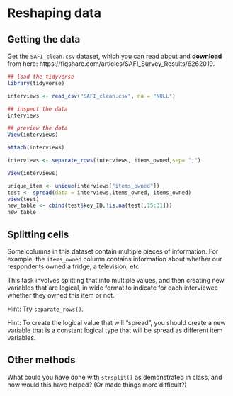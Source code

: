 # Reshaping data

## Getting the data

Get the `SAFI_clean.csv` dataset, which you can read about and **download** from here: https://figshare.com/articles/SAFI_Survey_Results/6262019.

```r
## load the tidyverse
library(tidyverse)

interviews <- read_csv("SAFI_clean.csv", na = "NULL")

## inspect the data
interviews

## preview the data
View(interviews)

attach(interviews)

interviews <- separate_rows(interviews, items_owned,sep= ";")

View(interviews)

unique_item <- unique(interviews["items_owned"])
test <- spread(data = interviews,items_owned, items_owned)
view(test)
new_table <- cbind(test$key_ID,!is.na(test[,15:31]))
new_table
```



## Splitting cells

Some columns in this dataset contain multiple pieces of information. For example, the `items_owned` column contains information about whether our respondents owned a fridge, a television, etc.  

This task involves splitting that into multiple values, and then creating new variables that are logical, in wide format to indicate for each interviewee whether they owned this item or not.

Hint: Try `separate_rows()`.  


Hint: To create the logical value that will "spread", you should create a new variable that is a constant logical type that will be spread as different item variables.

## Other methods

What could you have done with `strsplit()` as demonstrated in class, and how would this have helped? (Or made things more difficult?)
